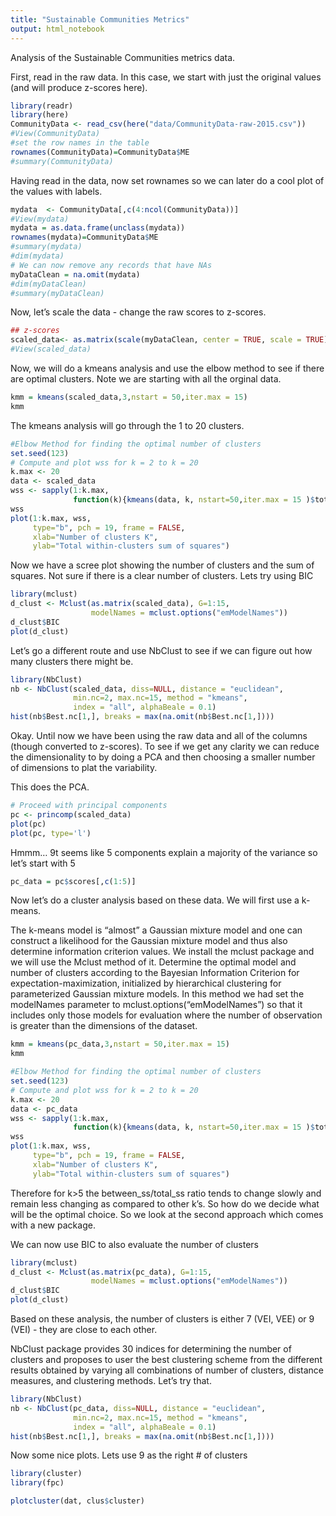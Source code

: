 ```yaml
---
title: "Sustainable Communities Metrics"
output: html_notebook
---
```


Analysis of the Sustainable Communities metrics data. 

First, read in the raw data. In this case, we start with just the original values (and will produce z-scores here).

```r
library(readr)
library(here)
CommunityData <- read_csv(here("data/CommunityData-raw-2015.csv"))
#View(CommunityData)
#set the row names in the table
rownames(CommunityData)=CommunityData$ME
#summary(CommunityData)
```

Having read in the data, now set rownames so we can later do a cool plot of the values with labels.

```r
mydata  <- CommunityData[,c(4:ncol(CommunityData))]
#View(mydata)
mydata = as.data.frame(unclass(mydata))
rownames(mydata)=CommunityData$ME
#summary(mydata)
#dim(mydata)
# We can now remove any records that have NAs
myDataClean = na.omit(mydata)
#dim(myDataClean)
#summary(myDataClean)
```

Now, let's scale the data - change the raw scores to z-scores.

```r
## z-scores
scaled_data<- as.matrix(scale(myDataClean, center = TRUE, scale = TRUE))
#View(scaled_data)
```

Now, we will do a kmeans analysis and use the elbow method to see if there are optimal clusters. Note we are starting with all the orginal data.

```r
kmm = kmeans(scaled_data,3,nstart = 50,iter.max = 15)  
kmm
```

The kmeans analysis will go through the 1 to 20 clusters.

```r
#Elbow Method for finding the optimal number of clusters
set.seed(123)
# Compute and plot wss for k = 2 to k = 20
k.max <- 20
data <- scaled_data
wss <- sapply(1:k.max, 
              function(k){kmeans(data, k, nstart=50,iter.max = 15 )$tot.withinss})
wss
plot(1:k.max, wss,
     type="b", pch = 19, frame = FALSE, 
     xlab="Number of clusters K",
     ylab="Total within-clusters sum of squares")

```

Now we have a scree plot showing the number of clusters and the sum of squares. Not sure if there is a clear number of clusters. Lets try using BIC

```r
library(mclust)
d_clust <- Mclust(as.matrix(scaled_data), G=1:15, 
                  modelNames = mclust.options("emModelNames"))
d_clust$BIC
plot(d_clust)
```
Let's go a different route and use NbClust to see if we can figure out how many clusters there might be.


```r
library(NbClust)
nb <- NbClust(scaled_data, diss=NULL, distance = "euclidean", 
              min.nc=2, max.nc=15, method = "kmeans", 
              index = "all", alphaBeale = 0.1)
hist(nb$Best.nc[1,], breaks = max(na.omit(nb$Best.nc[1,])))
```

Okay. Until now we have been using the raw data and all of the columns (though converted to z-scores). To see if we get any clarity we can reduce the dimensionality to by doing a PCA and then choosing a smaller number of dimensions to plat the variability.

This does the PCA.

```r
# Proceed with principal components
pc <- princomp(scaled_data)
plot(pc)
plot(pc, type='l')

```
Hmmm... 9t seems like 5 components explain a majority of the variance so let's start with 5
```r

pc_data = pc$scores[,c(1:5)]

```
Now let's do a cluster analysis based on these data. We will first use a k-means.

The k-means model is “almost” a Gaussian mixture model and one can construct a likelihood for the Gaussian mixture model and thus also determine information criterion values.
We install the mclust package and we will use the Mclust method of it. Determine the optimal model and number of clusters according to the Bayesian Information Criterion for expectation-maximization, initialized by hierarchical clustering for parameterized Gaussian mixture models. In this method we had set the modelNames parameter to mclust.options(“emModelNames”) so that it includes only those models for evaluation where the number of observation is greater than the dimensions of the dataset.

```r

kmm = kmeans(pc_data,3,nstart = 50,iter.max = 15)  
kmm

#Elbow Method for finding the optimal number of clusters
set.seed(123)
# Compute and plot wss for k = 2 to k = 20
k.max <- 20
data <- pc_data
wss <- sapply(1:k.max, 
              function(k){kmeans(data, k, nstart=50,iter.max = 15 )$tot.withinss})
wss
plot(1:k.max, wss,
     type="b", pch = 19, frame = FALSE, 
     xlab="Number of clusters K",
     ylab="Total within-clusters sum of squares")
```
Therefore for k>5 the between_ss/total_ss ratio tends to change slowly and remain less changing as compared to other k’s. So how do we decide what will be the optimal choice. So we look at the second approach which comes with a new package.

We can now use BIC to also evaluate the number of clusters
```r
library(mclust)
d_clust <- Mclust(as.matrix(pc_data), G=1:15, 
                  modelNames = mclust.options("emModelNames"))
d_clust$BIC
plot(d_clust)
```   

Based on these analysis, the number of clusters is either 7 (VEI, VEE) or 9 (VEI) - they are close to each other.

NbClust package provides 30 indices for determining the number of clusters and proposes to user the best clustering scheme from the different results obtained by varying all combinations of number of clusters, distance measures, and clustering methods. Let's try that.

```r

library(NbClust)
nb <- NbClust(pc_data, diss=NULL, distance = "euclidean", 
              min.nc=2, max.nc=15, method = "kmeans", 
              index = "all", alphaBeale = 0.1)
hist(nb$Best.nc[1,], breaks = max(na.omit(nb$Best.nc[1,])))

```

Now some nice plots. Lets use 9 as the right # of clusters
```r
library(cluster)
library(fpc)

plotcluster(dat, clus$cluster)
```

